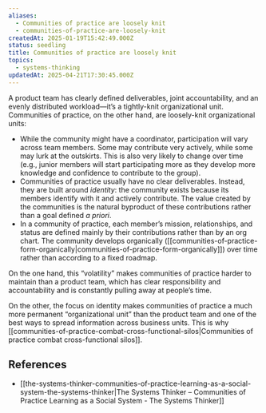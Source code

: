```yaml
---
aliases:
  - Communities of practice are loosely knit
  - communities-of-practice-are-loosely-knit
createdAt: 2025-01-19T15:42:49.000Z
status: seedling
title: Communities of practice are loosely knit
topics:
  - systems-thinking
updatedAt: 2025-04-21T17:30:45.000Z
---
```

A product team has clearly defined deliverables, joint accountability, and an evenly distributed workload—it’s a tightly-knit organizational unit. Communities of practice, on the other hand, are loosely-knit organizational units:

- While the community might have a coordinator, participation will vary across team members. Some may contribute very actively, while some may lurk at the outskirts. This is also very likely to change over time (e.g., junior members will start participating more as they develop more knowledge and confidence to contribute to the group).
- Communities of practice usually have no clear deliverables. Instead, they are built around _identity_: the community exists because its members identify with it and actively contribute. The value created by the communities is the natural byproduct of these contributions rather than a goal defined _a priori_.
- In a community of practice, each member’s mission, relationships, and status are defined mainly by their contributions rather than by an org chart. The community develops organically ([[communities-of-practice-form-organically|communities-of-practice-form-organically]]) over time rather than according to a fixed roadmap.

On the one hand, this “volatility” makes communities of practice harder to maintain than a product team, which has clear responsibility and accountability and is constantly pulling away at people’s time.

On the other, the focus on identity makes communities of practice a much more permanent “organizational unit” than the product team and one of the best ways to spread information across business units. This is why [[communities-of-practice-combat-cross-functional-silos|Communities of practice combat cross-functional silos]].

## References

- [[the-systems-thinker-communities-of-practice-learning-as-a-social-system-the-systems-thinker|The Systems Thinker – Communities of Practice Learning as a Social System - The Systems Thinker]]
